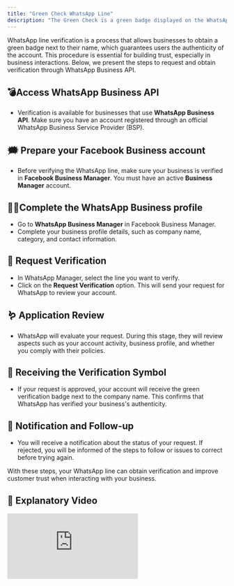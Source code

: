 ```yaml
---
title: "Green Check WhatsApp Line"
description: "The Green Check is a green badge displayed on the WhatsApp line, indicating that the account has been verified by Meta."
---
```


WhatsApp line verification is a process that allows businesses to obtain a green badge next to their name, which guarantees users the authenticity of the account. This procedure is essential for building trust, especially in business interactions. Below, we present the steps to request and obtain verification through WhatsApp Business API.

## 💣**Access WhatsApp Business API**

- Verification is available for businesses that use **WhatsApp Business API**. Make sure you have an account registered through an official WhatsApp Business Service Provider (BSP).

## 🗯️ **Prepare your Facebook Business account**

- Before verifying the WhatsApp line, make sure your business is verified in **Facebook Business Manager**. You must have an active **Business Manager** account.

## 🤳🏼**Complete the WhatsApp Business profile**

- Go to **WhatsApp Business Manager** in Facebook Business Manager.
- Complete your business profile details, such as company name, category, and contact information.

## 🚀 **Request Verification**

- In WhatsApp Manager, select the line you want to verify.
- Click on the **Request Verification** option. This will send your request for WhatsApp to review your account.

## 🪱 **Application Review**

- WhatsApp will evaluate your request. During this stage, they will review aspects such as your account activity, business profile, and whether you comply with their policies.

## 🦑 **Receiving the Verification Symbol**

- If your request is approved, your account will receive the green verification badge next to the company name. This confirms that WhatsApp has verified your business's authenticity.

## 🍄 **Notification and Follow-up**

- You will receive a notification about the status of your request. If rejected, you will be informed of the steps to follow or issues to correct before trying again.

With these steps, your WhatsApp line can obtain verification and improve customer trust when interacting with your business.

## 🥁 Explanatory Video

<div class="loom-video"><iframe src="https://www.loom.com/embed/c350551069584b8f9ee9af78442b9f14?sid=afcedd26-7ba7-43fb-917b-533bb890f0c1" frameborder="0" webkitallowfullscreen mozallowfullscreen allowfullscreen></iframe></div> 